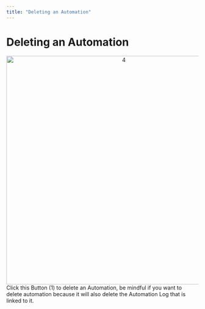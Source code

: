 ```yaml
---
title: "Deleting an Automation"
---
```


# Deleting an Automation

<div align="center">
  <img src="https://t3837933.p.clickup-attachments.com/t3837933/fd360f10-6cdc-4d0e-b7eb-5f7204dc94fb/4.png" alt="4" width="600" />
</div>
Click this Button (1) to delete an Automation, be mindful if you want to delete automation because it will also delete the Automation Log that is linked to it.
